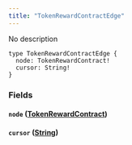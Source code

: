 ```yaml
---
title: "TokenRewardContractEdge"
---
```


No description

```
type TokenRewardContractEdge {
  node: TokenRewardContract!
  cursor: String!
}

```

### Fields[](#fields "Direct link to heading")

#### `node` ([TokenRewardContract](/developer/graphql-api/references/objects/token-reward-contract))[](#node-tokenrewardcontract "Direct link to heading")

#### `cursor` ([String](/developer/graphql-api/references/scalars/string))[](#cursor-string "Direct link to heading")